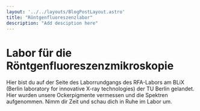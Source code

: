 ```yaml
---
layout: '../../layouts/BlogPostLayout.astro'
title: "Röntgenfluoreszenzlabor"
description: "Add desciption here"
---
```


# Labor für die Röntgenfluoreszenzmikroskopie

Hier bist du auf der Seite des Laborrundgangs des RFA-Labors am BLiX (Berlin laboratory for innovative X-ray technologies) der TU Berlin gelandet. 
Hier wurden unsere Ockerpigmente vermessen und die Spektren aufgenommen. Nimm dir Zeit und schau dich in Ruhe im Labor um.


<Figure url="/src/imgs/lab/worksapce.jpg" text="Der Arbeitsbereich im Labor. Hier befindet sich der Messrechenr, von dem aus der Tornado (rechts im Bild) gesteuert wird. Außerdem laufen hier alle Messdaten hin und können verarbeitet werden. Das Laborbuch liegt auf dem Schreibtisch und wird mit alles relevanten Dingen, die die Messung betreffen, befüllt. Über dem Workspace hängt ein Periodensystem der Elemente mit wichtigen Informationen und Zahlen zu dem jeweiligen Element."/>
&nbsp;

<Figure url="/src/imgs/lab/XRF_M4_Tornado.jpg" text="Das Herzstück des Labors ist das Gerät zur Röntgenfluoreszenzanalyse, der M4 Tornado der Firma Bruker. Das Gerät kann geöffnet werden, um auf einen Probentisch verschiedenste Proben zu befestigen. Dann kann das Gerät wieder geschlossen werden und in diesem Zustand eine Messung stattfinden."/>
&nbsp;

<Figure url="/src/imgs/lab/XRF_M4_Tornado_open.jpg" text="Hier wird die Probe gerade in den offenen Tornado gebracht. Oben im Tornado kann man schon die Röntgenröhre und den Detektor sehen."/>
&nbsp;

<Figure url="/src/imgs/lab/XRF_optics.jpg" text="Links und rechts sind Röntgenröhre und der Detektor für Röntgenstrahlung zu sehen. Diese stehen in einem 90° Winkel zueinander um möglichst nur Fluoreszenzstrahlung in den Detektor zu lenken. Mittig von vorne ist eine Kamera angebracht. Diese ist mit dem Messrechenr verbunden in liefert Live-Biler, wie es in der Kammer währen der Messung aussieht. Außerdem kann sie zur Justage verwendet werden."/>
&nbsp;

<Figure url="/src/imgs/lab/software.jpg" text="Die Messoftware bietet alle wichtigen Features, die es für die Messung braucht. Alle Geräte und Motoren (die werden z.B. zum verfahren der Probe verwendet), können von hier aus geteuert werden. Außerdem ist die Probe über die Kamera auch während der Messung immer zu sehen. Alle Daten, die aufgenommen wurden, können dann in der Software angeschaut werden."/>
&nbsp;

<Figure url="/src/imgs/lab/preperation_table.jpg" text="Hier ist der Tisch zur Probenfertigung abgebildet. Unsere Ockerproben sind dabei fein säuberlich durchnummeriert. Hier findet man alles, um Proben in den Tornado zu bringen."/>
&nbsp;

<Figure url="/src/imgs/lab/samples_preperation_2.jpg" text="Unsere Sample wurde als Siebdruck an der UdK hergestellt. Auf dem Probentisch wird diese dennoch auf einen Probenhalter befestigt. Die hier Abgebildete Probe stammt aus der ersten Messreihe. Für die Messungen unserer Ockerpigmente wurde eine andere Probe verwendet."/>
&nbsp;

<Figure url="/src/imgs/lab/AC.jpg" text="Das Hauslüftungssystem der TU Berlin um die Labore auf einer einheitlichen Temperatur zu behalten. Damit ist es im Sommer schön kalt und im Winter angenehm warm. Proben auf Holz, mögen es jedoch nicht, wenn sie in diese warme ungewohnt Umgebung kommen."/>
&nbsp;
